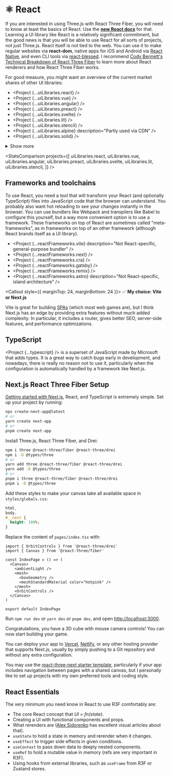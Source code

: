 
# ⚛️ React

If you are interested in using Three.js with React Three Fiber, you will need to know at least the basics of React. Use the [**new React docs**](https://beta.reactjs.org/) for that. Learning a UI library like React is a relatively significant commitment, but the good news is that you will be able to use React for all sorts of projects, not just Three.js. React itself is not tied to the web. You can use it to make regular websites via **react-dom**, native apps for iOS and Android via [React Native](https://reactnative.dev/), and even CLI tools via [react-blessed](https://github.com/Yomguithereal/react-blessed). I recommend [Cody Bennett's Technical Breakdown of React Three Fiber](https://codyb.co/articles/a-technical-breakdown-of-react-three-fiber) to learn more about React renderers and how React Three Fiber works.

For good measure, you might want an overview of the current market shares of other UI libraries:

- <Project {...uiLibraries.react} />
- <Project {...uiLibraries.vue} />
- <Project {...uiLibraries.angular} />
- <Project {...uiLibraries.preact} />
- <Project {...uiLibraries.svelte} />
- <Project {...uiLibraries.lit} />
- <Project {...uiLibraries.stencil} />
- <Project {...uiLibraries.alpine} description="Partly used via CDN" />
- <Project {...uiLibraries.solid} />

<details className="more-tools">
  <summary>Show more</summary>
  - <Project {...uiLibraries.ember} />
  - <Project {...uiLibraries.inferno} />
  - <Project {...uiLibraries.mithril} />
  - <Project {...uiLibraries.aurelia} />
  - <Project {...uiLibraries.qwik} />
  - <Project {...uiLibraries.angularJs} description="Deprecated in favor of Angular" />
  - <Project {...uiLibraries.polymer} description="Deprecated in favor of Lit" />
</details>

<StatsComparison
  projects={[
    uiLibraries.react,
    uiLibraries.vue,
    uiLibraries.angular,
    uiLibraries.preact,
    uiLibraries.svelte,
    uiLibraries.lit,
    uiLibraries.stencil,
  ]}
/>

## Frameworks and toolchains

To use React, you need a tool that will transform your React (and optionally TypeScript) files into JavaScript code that the browser can understand. You probably also want hot reloading to see your changes instantly in the browser. You can use bundlers like Webpack and transpilers like Babel to configure this yourself, but a way more convenient option is to use a framework. These frameworks on top of React are sometimes called "meta-frameworks", as in frameworks on top of an other framework (although React brands itself as a UI library).

- <Project {...reactFrameworks.vite} description="Not React-specific, general-purpose bundler" />
- <Project {...reactFrameworks.next} />
- <Project {...reactFrameworks.cra} />
- <Project {...reactFrameworks.gatsby} />
- <Project {...reactFrameworks.remix} />
- <Project {...reactFrameworks.astro} description="Not React-specific, island architecture" />

<StatsComparison projects={reactFrameworks} />

<Callout style={{ marginTop: 24, marginBottom: 24 }}>
✅ **My choice: Vite or Next.js**

Vite is great for building [SPAs](https://developer.mozilla.org/en-US/docs/Glossary/SPA) (which most web games are), but I think Next.js has an edge by providing extra features without much added complexity. In particular, it includes a router, gives better SEO, server-side features, and performance optimizations.

</Callout>

## TypeScript

<Project {...typescript} /> is a superset of JavaScript made by Microsoft that adds types. It is a great
way to catch bugs early in development, and nowadays, there is really no reason not to use it, particularly
when the configuration is automatically handled by a framework like Next.js.

## Next.js React Three Fiber Setup

[Getting started with Next.js](https://nextjs.org/docs/getting-started), React, and TypeScript is extremely simple. Set up your project by running:

```sh
npx create-next-app@latest
# or
yarn create next-app
# or
pnpm create next-app
```

Install Three.js, React Three Fiber, and Drei:

```sh
npm i three @react-three/fiber @react-three/drei
npm i -D @types/three
# or
yarn add three @react-three/fiber @react-three/drei
yarn add -D @types/three
# or
pnpm i three @react-three/fiber @react-three/drei
pnpm i -D @types/three
```

Add these styles to make your canvas take all available space in `styles/globals.css`:

```css
html,
body,
#__next {
  height: 100%;
}
```

Replace the content of `pages/index.tsx` with:

```tsx
import { OrbitControls } from '@react-three/drei'
import { Canvas } from '@react-three/fiber'

const IndexPage = () => (
  <Canvas>
    <ambientLight />
    <mesh>
      <boxGeometry />
      <meshStandardMaterial color="hotpink" />
    </mesh>
    <OrbitControls />
  </Canvas>
)

export default IndexPage
```

Run `npm run dev` or `yarn dev` or `pnpm dev`, and open [http://localhost:3000](http://localhost:3000).

Congratulations, you have a 3D cube with mouse camera controls! You can now start building your game.

You can deploy your app to [Vercel](https://vercel.com/), [Netlify](https://www.netlify.com/), or any other hosting provider that supports Next.js, usually by simply pushing to a Git repository and without any extra configuration.

You may use the [react-three-next starter template](https://github.com/pmndrs/react-three-next), particularly if your app includes navigation between pages with a shared canvas, but I personally like to set up projects with my own preferred tools and coding style.

## React Essentials

The very minimum you need know in React to use R3F comfortably are:

- The core React concept that _UI = fn(state)_.
- Creating a UI with functional components and props.
- What rerenders are ([Alex Sidorenko](https://alexsidorenko.com/blog/react-render-always-rerenders/) has excellent visual articles about that).
- `useState` to hold a state in memory and rerender when it changes.
- `useEffect` to trigger side effects in given conditions.
- `useContext` to pass down data to deeply nested components.
- `useRef` to hold a mutable value in memory (refs are very important in R3F).
- Using hooks from external libraries, such as `useFrame` from R3F or Zustand stores.
